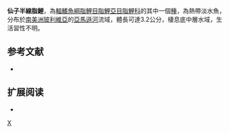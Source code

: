 {{Speciesbox 
| taxon = Hemigrammus neptunus
| status = NE
| status_system = IUCN3.1
| authority =  [[Zarske|Zarske]] & [[Géry|Géry]], 2002
| synonyms = 
}}
'''仙子半線脂鯉'''，為[[輻鰭魚綱|輻鰭魚綱]][[脂鯉目|脂鯉目]][[脂鯉亞目|脂鯉亞目]][[脂鯉科|脂鯉科]]的其中一個[[種|種]]，為熱帶淡水魚，分布於[[南美洲|南美洲]][[玻利維亞|玻利維亞]]的[[亞馬遜河|亞馬遜河]]流域，體長可達3.2公分，棲息底中層水域，生活習性不明。

==参考文献==
{{refbegin}}
*{{FishBase_species|genus=Hemigrammus|species=neptunus|year=2013|month=12}}
{{refend}}

== 扩展阅读 ==
{{refbegin}}
*{{wikispecies-inline|Hemigrammus neptunus|仙子半線脂鯉}}
{{refend}}
{{Taxonbar|from=Q6411738}}

[[Category:半線脂鯉屬|X]]


{{魚類小作品}}